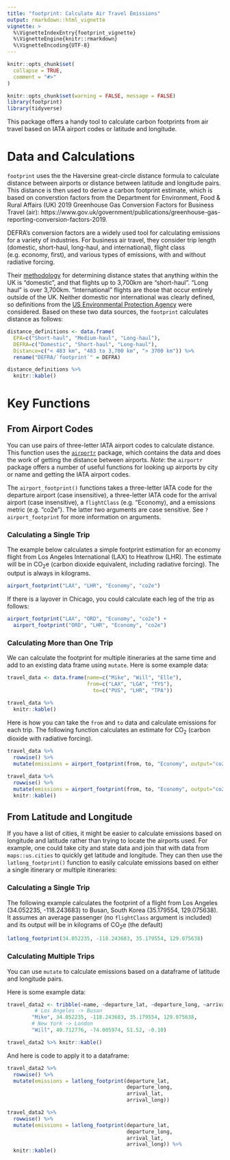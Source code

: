 ```yaml
---
title: "footprint: Calculate Air Travel Emissions"
output: rmarkdown::html_vignette
vignette: >
  %\VignetteIndexEntry{footprint_vignette}
  %\VignetteEngine{knitr::rmarkdown}
  %\VignetteEncoding{UTF-8}
---
```


```r
knitr::opts_chunk$set(
  collapse = TRUE,
  comment = "#>"
)
```


```r
knitr::opts_chunk$set(warning = FALSE, message = FALSE)
library(footprint)
library(tidyverse)
```

This package offers a handy tool to calculate carbon footprints from air travel based on IATA airport codes or latitude and longitude.

# Data and Calculations

`footprint` uses the the Haversine great-circle distance formula to calculate distance between airports or distance between latitude and longitude pairs. This distance is then used to derive a carbon footprint estimate, which is based on converstion factors from the Department for Environment, Food & Rural Affairs (UK) 2019 Greenhouse Gas Conversion Factors for Business Travel (air): https://www.gov.uk/government/publications/greenhouse-gas-reporting-conversion-factors-2019.

DEFRA's conversion factors are a widely used tool for calculating emissions for a  variety of industries. For business air travel, they consider trip length (domestic, short-haul, long-haul, and international), flight class (e.g. economy, first), and various types of emissions, with and without radiative forcing. 

Their [methodology](https://assets.publishing.service.gov.uk/government/uploads/system/uploads/attachment_data/file/829336/2019_Green-house-gas-reporting-methodology.pdf) for determining distance states that anything within the UK is “domestic”, and that flights up to 3,700km are “short-haul”. “Long haul” is over 3,700km. “International” flights are those that occur entirely outside of the UK. Neither domestic nor international was clearly defined, so definitions from the [US Environmental Protection Agency](https://www.epa.gov/sites/production/files/2020-04/documents/ghg-emission-factors-hub.pdf) were considered. Based on these two data sources, the `footprint` calculates distance as follows:

```r
distance_definitions <- data.frame(
  EPA=c("Short-haul", "Medium-haul", "Long-haul"),
  DEFRA=c("Domestic", "Short-haul", "Long-haul"),
  Distance=c("< 483 km", "483 to 3,700 km", "> 3700 km")) %>%
  rename("DEFRA/`footprint`" = DEFRA)

```

```r
distance_definitions %>%
  knitr::kable()
```


# Key Functions

## From Airport Codes

You can use pairs of three-letter IATA airport codes to calculate distance. This function uses the [`airportr`](https://github.com/dshkol/airportr) package, which contains the data and does the work of getting the distance between airports. *Note*: the `airportr` package offers a number of useful functions for looking up airports by city or name and getting the IATA airport codes.

The `airport_footprint()` functions takes a three-letter IATA code for the departure airport (case insensitive), a three-letter IATA code for the arrival airport (case insensitive), a `flightClass` (e.g. "Economy), and a emissions metric (e.g. "co2e"). The latter two arguments are case sensitive. See `?airport_footprint` for more information on arguments.

### Calculating a Single Trip

The example below calculates a simple footprint estimation for an economy flight from Los Angeles International (LAX) to  Heathrow (LHR). The estimate will be in CO~2~e (carbon dioxide equivalent, including radiative forcing). The output is always in kilograms.

```r
airport_footprint("LAX", "LHR", "Economy", "co2e")
```

If there is a layover in Chicago, you could calculate each leg of the trip as follows:

```r
airport_footprint("LAX", "ORD", "Economy", "co2e") + 
  airport_footprint("ORD", "LHR", "Economy", "co2e")
```

### Calculating More than One Trip

We can calculate the footprint for multiple itineraries at the same time and add to an existing data frame using `mutate`. Here is some example data:

```r
travel_data <- data.frame(name=c("Mike", "Will", "Elle"),
                          from=c("LAX", "LGA", "TYS"),
                            to=c("PUS", "LHR", "TPA"))
```

```r
travel_data %>% 
  knitr::kable()
```

Here is how you can take the `from` and `to` data and calculate emissions for each trip. The following function calculates an estimate for CO~2~ (carbon dioxide with radiative forcing).

```r
travel_data %>%
  rowwise() %>%
  mutate(emissions = airport_footprint(from, to, "Economy", output="co2"))
```

```r
travel_data %>%
  rowwise() %>%
  mutate(emissions = airport_footprint(from, to, "Economy", output="co2")) %>%
  knitr::kable()
```

## From Latitude and Longitude

If you have a list of cities, it might be easier to calculate emissions based on longitude and latitude rather than trying to locate the airports used. For example, one could take city and state data and join that with data from `maps::us.cities` to quickly get latitude and longitude. They can then use the `latlong_footprint()` function to easily calculate emissions based on either a single itinerary or multiple itineraries:

### Calculating a Single Trip

The following example calculates the footprint of a flight from Los Angeles (34.052235, -118.243683) to Busan, South Korea (35.179554, 129.075638). It assumes an average passenger (no `flightClass` argument is included) and its output will be in kilograms of CO~2~e (the default)

```r
latlong_footprint(34.052235, -118.243683, 35.179554, 129.075638)
```

### Calculating Multiple Trips

You can use `mutate` to calculate emissions based on a dataframe of latitude and longitude pairs.

Here is some example data:

```r
travel_data2 <- tribble(~name, ~departure_lat, ~departure_long, ~arrival_lat, ~arrival_long,
         # Los Angeles -> Busan
        "Mike", 34.052235, -118.243683, 35.179554, 129.075638,
        # New York -> London
        "Will", 40.712776, -74.005974, 51.52, -0.10)
```

```r
travel_data2 %>% knitr::kable()
```

And here is code to apply it to a dataframe:

```r
travel_data2 %>%
  rowwise() %>%
  mutate(emissions = latlong_footprint(departure_lat,
                                       departure_long,
                                       arrival_lat,
                                       arrival_long))
```
```r
travel_data2 %>%
  rowwise() %>%
  mutate(emissions = latlong_footprint(departure_lat,
                                       departure_long,
                                       arrival_lat,
                                       arrival_long)) %>%
  knitr::kable()
```


